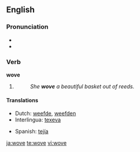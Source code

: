==English==
{{see|weaved}}

===Pronunciation===
*{{IPA|/'wəʊv/}}
*{{rhymes|əʊv}}

===Verb===
'''wove'''

# {{simple past of|[[weave#Etymology 1|weave]]}}
#:''She '''wove''' a beautiful basket out of reeds.'' 

====Translations====
{{trans-top|simple past of ''to weave''}}
*Dutch: [[weefde]], [[weefden]]
*Interlingua: [[texeva]]
{{trans-mid}}
*Spanish: [[tejía]]
{{trans-bottom}}

[[ja:wove]]
[[te:wove]]
[[vi:wove]]